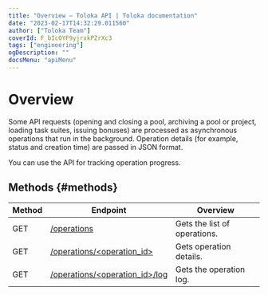 ```yaml
---
title: "Overview — Toloka API | Toloka documentation"
date: "2023-02-17T14:32:29.011560"
author: ["Toloka Team"]
coverId: F_bIcOYF9yjrxkPZrXc3
tags: ["engineering"]
ogDescription: ""
docsMenu: "apiMenu"
---
```


# Overview

Some API requests (opening and closing a pool, archiving a pool or project, loading task suites, issuing bonuses) are processed as asynchronous operations that run in the background. Operation details (for example, status and creation time) are passed in JSON format.

You can use the API for tracking operation progress.

## Methods {#methods}

Method | Endpoint | Overview
----- | ----- | -----
GET | [/operations](/docs/api/get-operations-list) | Gets the list of operations.
GET | [/operations/<operation_id>](/docs/api/get-operation) | Gets operation details.
GET | [/operations/<operation_id>/log](/docs/api/get-operation-log) | Gets the operation log.
